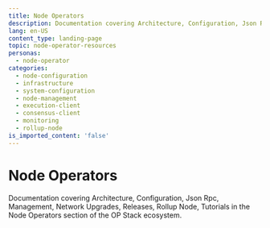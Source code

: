 ```yaml
---
title: Node Operators
description: Documentation covering Architecture, Configuration, Json Rpc, Management, Network Upgrades, Releases, Rollup Node, Tutorials in the Node Operators section of the OP Stack ecosystem.
lang: en-US
content_type: landing-page
topic: node-operator-resources
personas:
  - node-operator
categories:
  - node-configuration
  - infrastructure
  - system-configuration
  - node-management
  - execution-client
  - consensus-client
  - monitoring
  - rollup-node
is_imported_content: 'false'
---
```



# Node Operators

Documentation covering Architecture, Configuration, Json Rpc, Management, Network Upgrades, Releases, Rollup Node, Tutorials in the Node Operators section of the OP Stack ecosystem.

<Cards>
  <Card title="Node architecture" href="/operators/node-operators/architecture" />

  <Card title="Configuration" href="/operators/node-operators/configuration" />

  <Card title="JSON-RPC API" href="/operators/node-operators/json-rpc" />

  <Card title="Management" href="/operators/node-operators/management" />

  <Card title="Network upgrades" href="/operators/node-operators/network-upgrades" />

  <Card title="Node software releases" href="/operators/node-operators/releases" />

  <Card title="How to run a node in the Superchain" href="/operators/node-operators/rollup-node" />

  <Card title="Tutorials" href="/operators/node-operators/tutorials" />
</Cards>
